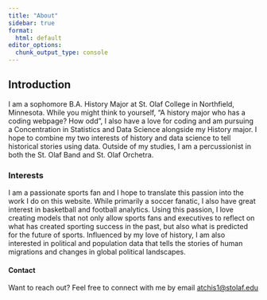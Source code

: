 ```yaml
---
title: "About"
sidebar: true
format:
  html: default
editor_options:
  chunk_output_type: console
---
```


## Introduction

I am a sophomore B.A. History Major at St. Olaf College in Northfield, Minnesota. While you might think to yourself, "A history major who has a coding webpage? How odd", I also have a love for coding and am pursuing a Concentration in Statistics and Data Science alongside my History major. I hope to combine my two interests of history and data science to tell historical stories using data. Outside of my studies, I am a percussionist in both the St. Olaf Band and St. Olaf Orchetra.

### Interests

I am a passionate sports fan and I hope to translate this passion into the work I do on this website. While primarily a soccer fanatic, I also have great interest in basketball and football analytics. Using this passion, I love creating models that not only allow sports fans and executives to reflect on what has created sporting success in the past, but also what is predicted for the future of sports. Influenced by my love of history, I am also interested in political and population data that tells the stories of human migrations and changes in global political landscapes. 

#### Contact

Want to reach out? Feel free to connect with me by email <a href='mailto:atchis1@stolaf.edu'>atchis1\@stolaf.edu</a>